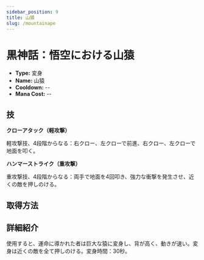 ```yaml
---
sidebar_position: 9
title: 山猿
slug: /mountainape
---
```


# 黒神話：悟空における山猿

- **Type:** 変身
- **Name:** 山猿
- **Cooldown:** --
- **Mana Cost:** --

## 技

**クローアタック（軽攻撃）**

軽攻撃技、4段階からなる：右クロー、左クローで前進、右クロー、左クローで地面を叩く。

**ハンマーストライク（重攻撃）**

重攻撃技、4段階からなる：両手で地面を4回叩き、強力な衝撃を発生させ、近くの敵を押しのける。

## 取得方法

## 詳細紹介

使用すると、運命に導かれた者は巨大な猿に変身し、背が高く、動きが速い。変身は近くの敵を全て押しのける。変身時間：30秒。